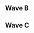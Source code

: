{{DISPLAYTITLE:Too Hot to Handle: ''Melee'' Singles Pools}}{{SetGame|melee}}
{{tabs static
|name1=Overview
|link1=Too Hot to Handle/Melee
|name2=Singles Pools
|link2=Too Hot to Handle/Melee/Singles Pools
|name3=Singles Bracket
|link3=Too Hot to Handle/Melee/Singles Bracket
|name4=Doubles Bracket
|link4=Too Hot to Handle/Melee/Doubles Bracket
}}
==Wave B==
{{Box|start|padding=4em}}
===={{HiddenSort|B1}}====
{{GroupTableStart |Bracket B1|width=300px}}
{{GroupTableSlot|Gravy|flag=us|win_m=3|lose_m=0|place=1|bg=up|go={{advance|Too Hot to Handle/Melee/Singles Bracket#Winners Bracket}}}}
{{GroupTableSlot|Animal Control|flag=us|win_m=3|lose_m=1|place=2|bg=stay|go={{advance|Too Hot to Handle/Melee/Singles Bracket#Losers Bracket}}}}
{{GroupTableSlot|G$|flag=us|win_m=2|lose_m=1|place=2|bg=stay|go={{advance|Too Hot to Handle/Melee/Singles Bracket#Losers Bracket}}}}
{{GroupTableSlot|Raijuu|flag=us|win_m=2|lose_m=2|place=4|bg=down}}
{{GroupTableSlot|Jagr|flag=us|win_m=2|lose_m=2|place=5|bg=down}}
{{GroupTableSlot|Pr0jecT|flag=us|win_m=2|lose_m=2|place=5|bg=down}}
{{GroupTableSlot|YoungMike|flag=us|win_m=1|lose_m=2|place=7|bg=down}}
{{GroupTableSlot|Avester|flag=us|win_m=1|lose_m=2|place=7|bg=down}}
{{GroupTableSlot|Lemon|flag=us|win_m=0|lose_m=2|place=9|bg=down}}
{{GroupTableSlot|BladeParade|flag=us|win_m=0|lose_m=2|place=9|bg=down}}
{{GroupTableEnd}}
{{Box|break|padding=4em}}

===={{HiddenSort|B2}}====
{{GroupTableStart |Bracket B2|width=300px}}
{{GroupTableSlot|Flipsy|flag=us|win_m=3|lose_m=0|place=1|bg=up|go={{advance|Too Hot to Handle/Melee/Singles Bracket#Winners Bracket}}}}
{{GroupTableSlot|Wobbles|flag=us|win_m=3|lose_m=1|place=2|bg=stay|go={{advance|Too Hot to Handle/Melee/Singles Bracket#Losers Bracket}}}}
{{GroupTableSlot|Steele|flag=us|win_m=2|lose_m=1|place=2|bg=stay|go={{advance|Too Hot to Handle/Melee/Singles Bracket#Losers Bracket}}}}
{{GroupTableSlot|ADMJ|flag=us|win_m=2|lose_m=2|place=4|bg=down}}
{{GroupTableSlot|Mickey Mouse|flag=us|win_m=2|lose_m=2|place=5|bg=down}}
{{GroupTableSlot|Dreyholday|flag=us|win_m=2|lose_m=2|place=5|bg=down}}
{{GroupTableSlot|Jay|flag=us|win_m=1|lose_m=2|place=7|bg=down}}
{{GroupTableSlot|Docmatic|flag=us|win_m=1|lose_m=2|place=7|bg=down}}
{{GroupTableSlot|Naughtydogg|flag=us|win_m=0|lose_m=2|place=9|bg=down}}
{{GroupTableSlot|Boo|flag=us|win_m=0|lose_m=2|place=9|bg=down}}
{{GroupTableEnd}}
{{Box|break|padding=4em}}

===={{HiddenSort|B3}}====
{{GroupTableStart |Bracket B3|width=300px}}
{{GroupTableSlot|Reno|flag=us|win_m=3|lose_m=0|place=1|bg=up|go={{advance|Too Hot to Handle/Melee/Singles Bracket#Winners Bracket}}}}
{{GroupTableSlot|Dybloons|flag=us|win_m=3|lose_m=1|place=2|bg=stay|go={{advance|Too Hot to Handle/Melee/Singles Bracket#Losers Bracket}}}}
{{GroupTableSlot|Porkchops|flag=us|win_m=2|lose_m=1|place=2|bg=stay|go={{advance|Too Hot to Handle/Melee/Singles Bracket#Losers Bracket}}}}
{{GroupTableSlot|Toothy|flag=us|win_m=2|lose_m=2|place=4|bg=down}}
{{GroupTableSlot|Dre²|flag=us|win_m=2|lose_m=2|place=5|bg=down}}
{{GroupTableSlot|Dr. Phil|flag=us|win_m=2|lose_m=2|place=5|bg=down}}
{{GroupTableSlot|Swishy|flag=us|win_m=1|lose_m=2|place=7|bg=down}}
{{GroupTableSlot|Chizzel|flag=us|win_m=1|lose_m=2|place=7|bg=down}}
{{GroupTableSlot|100mexicans|flag=us|win_m=0|lose_m=2|place=9|bg=down}}
{{GroupTableSlot|Donny P.|flag=us|win_m=0|lose_m=2|place=9|bg=down}}
{{GroupTableEnd}}
{{Box|break|padding=4em}}

===={{HiddenSort|B4}}====
{{GroupTableStart |Bracket B4|width=300px}}
{{GroupTableSlot|Drunksloth|flag=us|win_m=3|lose_m=0|place=1|bg=up|go={{advance|Too Hot to Handle/Melee/Singles Bracket#Winners Bracket}}}}
{{GroupTableSlot|Dabest|flag=us|win_m=3|lose_m=1|place=2|bg=stay|go={{advance|Too Hot to Handle/Melee/Singles Bracket#Losers Bracket}}}}
{{GroupTableSlot|Spider Sense|flag=us|win_m=2|lose_m=1|place=2|bg=stay|go={{advance|Too Hot to Handle/Melee/Singles Bracket#Losers Bracket}}}}
{{GroupTableSlot|SaltySailor69|flag=us|win_m=2|lose_m=2|place=4|bg=down}}
{{GroupTableSlot|Infern0|flag=us|win_m=2|lose_m=2|place=5|bg=down}}
{{GroupTableSlot|N8|flag=us|win_m=2|lose_m=2|place=5|bg=down}}
{{GroupTableSlot|Doc1313|flag=us|win_m=1|lose_m=2|place=7|bg=down}}
{{GroupTableSlot|Mufasa|flag=us|win_m=1|lose_m=2|place=7|bg=down}}
{{GroupTableSlot|Burnt|flag=us|win_m=0|lose_m=2|place=9|bg=down}}
{{GroupTableSlot|Papa John|flag=us|win_m=0|lose_m=2|place=9|bg=down}}
{{GroupTableEnd}}
{{Box|break|padding=4em}}

===={{HiddenSort|B5}}====
{{GroupTableStart |Bracket B5|width=300px}}
{{GroupTableSlot|Druggedfox|flag=us|win_m=3|lose_m=0|place=1|bg=up|go={{advance|Too Hot to Handle/Melee/Singles Bracket#Winners Bracket}}}}
{{GroupTableSlot|Komodo|flag=us|win_m=3|lose_m=1|place=2|bg=stay|go={{advance|Too Hot to Handle/Melee/Singles Bracket#Losers Bracket}}}}
{{GroupTableSlot|Envy|flag=us|win_m=2|lose_m=1|place=2|bg=stay|go={{advance|Too Hot to Handle/Melee/Singles Bracket#Losers Bracket}}}}
{{GroupTableSlot|Proga|flag=us|win_m=2|lose_m=2|place=4|bg=down}}
{{GroupTableSlot|BIGCUMMS|flag=us|win_m=1|lose_m=2|place=5|bg=down}}
{{GroupTableSlot|Snoutie|flag=us|win_m=1|lose_m=2|place=5|bg=down}}
{{GroupTableSlot|zerothetheif|flag=br|win_m=1|lose_m=2|place=7|bg=down}}
{{GroupTableSlot|Kalte|flag=us|win_m=1|lose_m=2|place=7|bg=down}}
{{GroupTableSlot|Yony|flag=us|win_m=0|lose_m=2|place=9|bg=down}}
{{GroupTableEnd}}
{{Box|break|padding=4em}}

===={{HiddenSort|B6}}====
{{GroupTableStart |Bracket B6|width=300px}}
{{GroupTableSlot|Hungrybox|flag=us|win_m=3|lose_m=0|place=1|bg=up|go={{advance|Too Hot to Handle/Melee/Singles Bracket#Winners Bracket}}}}
{{GroupTableSlot|Tempo|flag=us|win_m=3|lose_m=1|place=2|bg=stay|go={{advance|Too Hot to Handle/Melee/Singles Bracket#Losers Bracket}}}}
{{GroupTableSlot|Voo|flag=us|win_m=2|lose_m=1|place=2|bg=stay|go={{advance|Too Hot to Handle/Melee/Singles Bracket#Losers Bracket}}}}
{{GroupTableSlot|42|flag=us|win_m=3|lose_m=2|place=4|bg=down}}
{{GroupTableSlot|ParadoxChris|flag=us|win_m=2|lose_m=2|place=5|bg=down}}
{{GroupTableSlot|Jbags|flag=us|win_m=1|lose_m=2|place=5|bg=down}}
{{GroupTableSlot|Foodmanchew|flag=us|win_m=0|lose_m=2|place=7|bg=down}}
{{GroupTableSlot|Arbeder|flag=us|win_m=0|lose_m=2|place=7|bg=down}}
{{GroupTableSlot|Mule|flag=us|win_m=0|lose_m=2|place=9|bg=down}}
{{GroupTableEnd}}
{{Box|break|padding=4em}}

===={{HiddenSort|B7}}====
{{GroupTableStart |Bracket B7|width=300px}}
{{GroupTableSlot|Crush|flag=us|win_m=3|lose_m=0|place=1|bg=up|go={{advance|Too Hot to Handle/Melee/Singles Bracket#Winners Bracket}}}}
{{GroupTableSlot|Hungry Pigeon|flag=us|win_m=3|lose_m=1|place=2|bg=stay|go={{advance|Too Hot to Handle/Melee/Singles Bracket#Losers Bracket}}}}
{{GroupTableSlot|Fabio|flag=us|win_m=2|lose_m=1|place=2|bg=stay|go={{advance|Too Hot to Handle/Melee/Singles Bracket#Losers Bracket}}}}
{{GroupTableSlot|Judas|flag=us|win_m=2|lose_m=2|place=4|bg=down}}
{{GroupTableSlot|Braddik|flag=us|win_m=1|lose_m=2|place=5|bg=down}}
{{GroupTableSlot|Fear|flag=us|win_m=1|lose_m=2|place=5|bg=down}}
{{GroupTableSlot|SuperCres|flag=us|win_m=1|lose_m=2|place=7|bg=down}}
{{GroupTableSlot|Moderns|flag=us|win_m=1|lose_m=2|place=7|bg=down}}
{{GroupTableSlot|Nuggets733|flag=us|win_m=0|lose_m=2|place=9|bg=down}}
{{GroupTableEnd}}
{{Box|break|padding=4em}}

===={{HiddenSort|B8}}====
{{GroupTableStart |Bracket B8|width=300px}}
{{GroupTableSlot|Swedish Delight|flag=us|win_m=3|lose_m=0|place=1|bg=up|go={{advance|Too Hot to Handle/Melee/Singles Bracket#Winners Bracket}}}}
{{GroupTableSlot|Juanpi|flag=us|win_m=3|lose_m=1|place=2|bg=stay|go={{advance|Too Hot to Handle/Melee/Singles Bracket#Losers Bracket}}}}
{{GroupTableSlot|Krudo|flag=us|win_m=2|lose_m=1|place=2|bg=stay|go={{advance|Too Hot to Handle/Melee/Singles Bracket#Losers Bracket}}}}
{{GroupTableSlot|Bolanos|flag=us|win_m=2|lose_m=2|place=4|bg=down}}
{{GroupTableSlot|Mr. Fabulous|flag=us|win_m=1|lose_m=2|place=5|bg=down}}
{{GroupTableSlot|GDP|flag=us|win_m=1|lose_m=2|place=5|bg=down}}
{{GroupTableSlot|Lunar|flag=us|win_m=1|lose_m=2|place=7|bg=down}}
{{GroupTableSlot|Gearz|flag=us|win_m=1|lose_m=2|place=7|bg=down}}
{{GroupTableSlot|Legoman|flag=us|win_m=0|lose_m=2|place=9|bg=down}}
{{GroupTableEnd}}
{{Box|end}}

==Wave C==
{{Box|start|padding=4em}}
===={{HiddenSort|C1}}====
{{GroupTableStart |Bracket C1|width=300px}}
{{GroupTableSlot|Barraca|flag=us|win_m=3|lose_m=0|place=1|bg=up|go={{advance|Too Hot to Handle/Melee/Singles Bracket#Winners Bracket}}}}
{{GroupTableSlot|veggies|flag=us|win_m=3|lose_m=1|place=2|bg=stay|go={{advance|Too Hot to Handle/Melee/Singles Bracket#Losers Bracket}}}}
{{GroupTableSlot|Slox|flag=us|win_m=2|lose_m=1|place=2|bg=stay|go={{advance|Too Hot to Handle/Melee/Singles Bracket#Losers Bracket}}}}
{{GroupTableSlot|Yng$Falcon|flag=us|win_m=2|lose_m=2|place=4|bg=down}}
{{GroupTableSlot|Cheesecake|flag=us|win_m=1|lose_m=2|place=5|bg=down}}
{{GroupTableSlot|Good Handwriting|flag=us|win_m=1|lose_m=2|place=5|bg=down}}
{{GroupTableSlot|Lush|flag=us|win_m=1|lose_m=2|place=7|bg=down}}
{{GroupTableSlot|Mesa|flag=us|win_m=1|lose_m=2|place=7|bg=down}}
{{GroupTableSlot|Rai|flag=us|win_m=0|lose_m=2|place=9|bg=down}}
{{GroupTableEnd}}
{{Box|break|padding=4em}}

===={{HiddenSort|C2}}====
{{GroupTableStart |Bracket C2|width=300px}}
{{GroupTableSlot|Gahtzu|flag=us|win_m=3|lose_m=0|place=1|bg=up|go={{advance|Too Hot to Handle/Melee/Singles Bracket#Winners Bracket}}}}
{{GroupTableSlot|McSwanky|flag=us|win_m=3|lose_m=1|place=2|bg=stay|go={{advance|Too Hot to Handle/Melee/Singles Bracket#Losers Bracket}}}}
{{GroupTableSlot|MattDotZeb|flag=us|win_m=2|lose_m=1|place=2|bg=stay|go={{advance|Too Hot to Handle/Melee/Singles Bracket#Losers Bracket}}}}
{{GroupTableSlot|TheAuthor|flag=us|win_m=2|lose_m=2|place=4|bg=down}}
{{GroupTableSlot|MUDA|flag=us|win_m=2|lose_m=2|place=5|bg=down}}
{{GroupTableSlot|Milk Dab|flag=us|win_m=2|lose_m=2|place=5|bg=down}}
{{GroupTableSlot|Bandit Keith|flag=us|win_m=1|lose_m=2|place=7|bg=down}}
{{GroupTableSlot|Noble|flag=us|win_m=1|lose_m=2|place=7|bg=down}}
{{GroupTableSlot|lovedelic|flag=us|win_m=0|lose_m=2|place=9|bg=down}}
{{GroupTableSlot|Bronson|flag=us|win_m=0|lose_m=2|place=9|bg=down}}
{{GroupTableEnd}}
{{Box|break|padding=4em}}

===={{HiddenSort|C3}}====
{{GroupTableStart |Bracket C3|width=300px}}
{{GroupTableSlot|DaShizWiz|flag=us|win_m=3|lose_m=0|place=1|bg=up|go={{advance|Too Hot to Handle/Melee/Singles Bracket#Winners Bracket}}}}
{{GroupTableSlot|Afmbot|flag=us|win_m=4|lose_m=1|place=2|bg=stay|go={{advance|Too Hot to Handle/Melee/Singles Bracket#Losers Bracket}}}}
{{GroupTableSlot|Peach Shampoo|flag=us|win_m=2|lose_m=1|place=2|bg=stay|go={{advance|Too Hot to Handle/Melee/Singles Bracket#Losers Bracket}}}}
{{GroupTableSlot|CubanSandwich|flag=us|win_m=2|lose_m=2|place=4|bg=down}}
{{GroupTableSlot|Icefire|flag=us|win_m=2|lose_m=2|place=5|bg=down}}
{{GroupTableSlot|QuestCake|flag=us|win_m=2|lose_m=2|place=5|bg=down}}
{{GroupTableSlot|Narps|flag=us|win_m=1|lose_m=2|place=7|bg=down}}
{{GroupTableSlot|Linguini|flag=|win_m=0|lose_m=2|place=7|bg=down}}
{{GroupTableSlot|Fire|flag=us|win_m=0|lose_m=2|place=9|bg=down}}
{{GroupTableSlot|Domsta|flag=us|win_m=0|lose_m=2|place=9|bg=down}}
{{GroupTableEnd}}
{{Box|break|padding=4em}}

===={{HiddenSort|C4}}====
{{GroupTableStart |Bracket C4|width=300px}}
{{GroupTableSlot|Plup|flag=us|win_m=3|lose_m=0|place=1|bg=up|go={{advance|Too Hot to Handle/Melee/Singles Bracket#Winners Bracket}}}}
{{GroupTableSlot|Chef Rach|flag=us|win_m=3|lose_m=1|place=2|bg=stay|go={{advance|Too Hot to Handle/Melee/Singles Bracket#Losers Bracket}}}}
{{GroupTableSlot|prof|flag=us|win_m=2|lose_m=1|place=2|bg=stay|go={{advance|Too Hot to Handle/Melee/Singles Bracket#Losers Bracket}}}}
{{GroupTableSlot|Schmang|flag=us|win_m=2|lose_m=2|place=4|bg=down}}
{{GroupTableSlot|Lysozy|flag=us|win_m=2|lose_m=2|place=5|bg=down}}
{{GroupTableSlot|Pride|flag=us|win_m=2|lose_m=2|place=5|bg=down}}
{{GroupTableSlot|Frames|flag=us|win_m=0|lose_m=2|place=7|bg=down}}
{{GroupTableSlot|Frio|flag=us|win_m=0|lose_m=2|place=7|bg=down}}
{{GroupTableSlot|0range|flag=us|win_m=0|lose_m=2|place=9|bg=down}}
{{GroupTableEnd}}
{{Box|break|padding=4em}}

===={{HiddenSort|C5}}====
{{GroupTableStart |Bracket C5|width=300px}}
{{GroupTableSlot|dizzkidboogie|flag=us|win_m=3|lose_m=0|place=1|bg=up|go={{advance|Too Hot to Handle/Melee/Singles Bracket#Winners Bracket}}}}
{{GroupTableSlot|CA$H F Money|flag=us|win_m=3|lose_m=1|place=2|bg=stay|go={{advance|Too Hot to Handle/Melee/Singles Bracket#Losers Bracket}}}}
{{GroupTableSlot|Crunch|flag=us|win_m=2|lose_m=1|place=2|bg=stay|go={{advance|Too Hot to Handle/Melee/Singles Bracket#Losers Bracket}}}}
{{GroupTableSlot|KamiKaze|flag=us|win_m=2|lose_m=2|place=4|bg=down}}
{{GroupTableSlot|Flighty|flag=us|win_m=2|lose_m=2|place=5|bg=down}}
{{GroupTableSlot|Taco|flag=us|win_m=1|lose_m=2|place=5|bg=down}}
{{GroupTableSlot|sto0fo0|flag=us|win_m=1|lose_m=2|place=7|bg=down}}
{{GroupTableSlot|Jayfro|flag=us|win_m=0|lose_m=2|place=7|bg=down}}
{{GroupTableSlot|Scout|flag=us|win_m=0|lose_m=2|place=9|bg=down}}
{{GroupTableEnd}}
{{Box|break|padding=4em}}

===={{HiddenSort|C6}}====
{{GroupTableStart |Bracket C6|width=300px}}
{{GroupTableSlot|MikeHaze|flag=us|win_m=3|lose_m=0|place=1|bg=up|go={{advance|Too Hot to Handle/Melee/Singles Bracket#Winners Bracket}}}}
{{GroupTableSlot|Cejaman|flag=us|win_m=3|lose_m=1|place=2|bg=stay|go={{advance|Too Hot to Handle/Melee/Singles Bracket#Losers Bracket}}}}
{{GroupTableSlot|Oaty|flag=us|win_m=2|lose_m=1|place=2|bg=stay|go={{advance|Too Hot to Handle/Melee/Singles Bracket#Losers Bracket}}}}
{{GroupTableSlot|Memo|flag=us|win_m=2|lose_m=2|place=4|bg=down}}
{{GroupTableSlot|Cero|flag=us|win_m=2|lose_m=2|place=5|bg=down}}
{{GroupTableSlot|PPXD|flag=us|win_m=2|lose_m=2|place=5|bg=down}}
{{GroupTableSlot|Carlito|flag=us|win_m=0|lose_m=2|place=7|bg=down}}
{{GroupTableSlot|Chewy|flag=us|win_m=0|lose_m=2|place=7|bg=down}}
{{GroupTableSlot|Tfs_NzeL|flag=us|win_m=0|lose_m=2|place=9|bg=down}}
{{GroupTableEnd}}
{{Box|break|padding=4em}}

===={{HiddenSort|C7}}====
{{GroupTableStart |Bracket C7|width=300px}}
{{GroupTableSlot|Colbol|flag=us|win_m=3|lose_m=0|place=1|bg=up|go={{advance|Too Hot to Handle/Melee/Singles Bracket#Winners Bracket}}}}
{{GroupTableSlot|yoshiCR|flag=cr|win_m=3|lose_m=1|place=2|bg=stay|go={{advance|Too Hot to Handle/Melee/Singles Bracket#Losers Bracket}}}}
{{GroupTableSlot|Sinbad|flag=us|win_m=2|lose_m=1|place=2|bg=stay|go={{advance|Too Hot to Handle/Melee/Singles Bracket#Losers Bracket}}}}
{{GroupTableSlot|T3nshi|flag=us|win_m=2|lose_m=2|place=4|bg=down}}
{{GroupTableSlot|Morbellix|flag=us|win_m=2|lose_m=2|place=5|bg=down}}
{{GroupTableSlot|Shiver|flag=us|win_m=1|lose_m=2|place=5|bg=down}}
{{GroupTableSlot|Goose|flag=us|win_m=1|lose_m=2|place=7|bg=down}}
{{GroupTableSlot|Didly|flag=|win_m=0|lose_m=2|place=7|bg=down}}
{{GroupTableSlot|Raalts|flag=us|win_m=0|lose_m=2|place=9|bg=down}}
{{GroupTableEnd}}
{{Box|break|padding=4em}}

===={{HiddenSort|C8}}====
{{GroupTableStart |Bracket C8|width=300px}}
{{GroupTableSlot|HugS|flag=us|win_m=3|lose_m=0|place=1|bg=up|go={{advance|Too Hot to Handle/Melee/Singles Bracket#Winners Bracket}}}}
{{GroupTableSlot|JRad|flag=us|win_m=3|lose_m=1|place=2|bg=stay|go={{advance|Too Hot to Handle/Melee/Singles Bracket#Losers Bracket}}}}
{{GroupTableSlot|Arakune|flag=us|win_m=2|lose_m=1|place=2|bg=stay|go={{advance|Too Hot to Handle/Melee/Singles Bracket#Losers Bracket}}}}
{{GroupTableSlot|Hoot|flag=us|win_m=2|lose_m=2|place=4|bg=down}}
{{GroupTableSlot|Hitomi|flag=us|win_m=2|lose_m=2|place=5|bg=down}}
{{GroupTableSlot|Patrick|flag=us|win_m=1|lose_m=2|place=5|bg=down}}
{{GroupTableSlot|Kellenheller|flag=us|win_m=1|lose_m=2|place=7|bg=down}}
{{GroupTableSlot|Orozco|flag=|win_m=0|lose_m=2|place=7|bg=down}}
{{GroupTableSlot|Takedown53|flag=us|win_m=0|lose_m=2|place=9|bg=down}}
{{GroupTableEnd}}
{{Box|end}}
